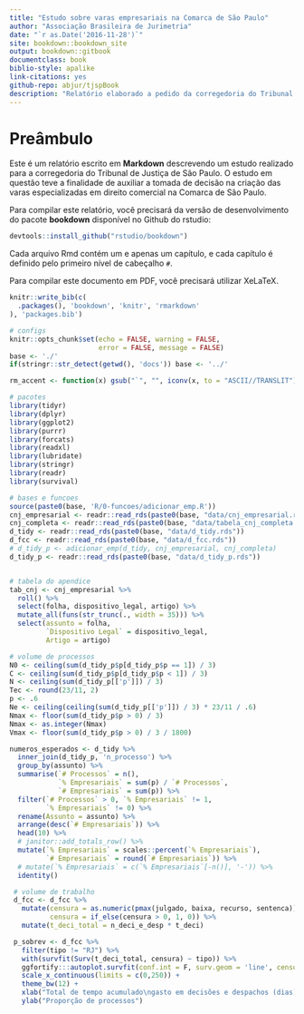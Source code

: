 ```yaml
--- 
title: "Estudo sobre varas empresariais na Comarca de São Paulo"
author: "Associação Brasileira de Jurimetria"
date: "`r as.Date('2016-11-28')`"
site: bookdown::bookdown_site
output: bookdown::gitbook
documentclass: book
biblio-style: apalike
link-citations: yes
github-repo: abjur/tjspBook
description: "Relatório elaborado a pedido da corregedoria do Tribunal de Justiça do Estado de São Paulo com a finalidade de viabilizar a instalação de varas especializadas."
---
```


# Preâmbulo

Este é um relatório escrito em **Markdown** descrevendo um estudo realizado para a corregedoria do Tribunal de Justiça de São Paulo. O estudo em questão teve a finalidade de auxiliar a tomada de decisão na criação das varas especializadas em direito comercial na Comarca de São Paulo.

Para compilar este relatório, você precisará da versão de desenvolvimento do pacote **bookdown** disponível no Github do rstudio:

```r
devtools::install_github("rstudio/bookdown")
```

Cada arquivo Rmd contém um e apenas um capítulo, e cada capítulo é definido pelo primeiro nível de cabeçalho `#`.

Para compilar este documento em PDF, você precisará utilizar XeLaTeX.

```r
knitr::write_bib(c(
  .packages(), 'bookdown', 'knitr', 'rmarkdown'
), 'packages.bib')
```


```r
# configs
knitr::opts_chunk$set(echo = FALSE, warning = FALSE, 
                      error = FALSE, message = FALSE)
base <- './'
if(stringr::str_detect(getwd(), 'docs')) base <- '../'

rm_accent <- function(x) gsub("`", "", iconv(x, to = "ASCII//TRANSLIT"))

# pacotes
library(tidyr)
library(dplyr)
library(ggplot2)
library(purrr)
library(forcats)
library(readxl)
library(lubridate)
library(stringr)
library(readr)
library(survival)
```


```r
# bases e funcoes
source(paste0(base, 'R/0-funcoes/adicionar_emp.R'))
cnj_empresarial <- readr::read_rds(paste0(base, "data/cnj_empresarial.rds"))
cnj_completa <- readr::read_rds(paste0(base, "data/tabela_cnj_completa.rds"))
d_tidy <- readr::read_rds(paste0(base, "data/d_tidy.rds"))
d_fcc <- readr::read_rds(paste0(base, "data/d_fcc.rds"))
# d_tidy_p <- adicionar_emp(d_tidy, cnj_empresarial, cnj_completa)
d_tidy_p <- readr::read_rds(paste0(base, "data/d_tidy_p.rds"))


# tabela do apendice
tab_cnj <- cnj_empresarial %>%
  roll() %>%
  select(folha, dispositivo_legal, artigo) %>%
  mutate_all(funs(str_trunc(., width = 35))) %>%
  select(assunto = folha,
         `Dispositivo Legal` = dispositivo_legal,
         Artigo = artigo)

# volume de processos
N0 <- ceiling(sum(d_tidy_p$p[d_tidy_p$p == 1]) / 3)
C <- ceiling(sum(d_tidy_p$p[d_tidy_p$p < 1]) / 3)
N <- ceiling(sum(d_tidy_p[['p']]) / 3)
Tec <- round(23/11, 2)
p <- .6
Ne <- ceiling(ceiling(sum(d_tidy_p[['p']]) / 3) * 23/11 / .6)
Nmax <- floor(sum(d_tidy_p$p > 0) / 3)
Nmax <- as.integer(Nmax)
Vmax <- floor(sum(d_tidy_p$p > 0) / 3 / 1800)

numeros_esperados <- d_tidy %>%
  inner_join(d_tidy_p, 'n_processo') %>%
  group_by(assunto) %>%
  summarise(`# Processos` = n(),
            `% Empresariais` = sum(p) / `# Processos`,
            `# Empresariais` = sum(p)) %>%
  filter(`# Processos` > 0, `% Empresariais` != 1,
         `% Empresariais` != 0) %>%
  rename(Assunto = assunto) %>%
  arrange(desc(`# Empresariais`)) %>%
  head(10) %>%
  # janitor::add_totals_row() %>%
  mutate(`% Empresariais` = scales::percent(`% Empresariais`),
         `# Empresariais` = round(`# Empresariais`)) %>%
  # mutate(`% Empresariais` = c(`% Empresariais`[-n()], '-')) %>%
  identity()

 # volume de trabalho
 d_fcc <- d_fcc %>%
   mutate(censura = as.numeric(pmax(julgado, baixa, recurso, sentenca)),
          censura = if_else(censura > 0, 1, 0)) %>%
   mutate(t_deci_total = n_deci_e_desp * t_deci)

 p_sobrev <- d_fcc %>%
   filter(tipo != "RJ") %>%
   with(survfit(Surv(t_deci_total, censura) ~ tipo)) %>%
   ggfortify:::autoplot.survfit(conf.int = F, surv.geom = 'line', censor = F) +
   scale_x_continuous(limits = c(0,250)) +
   theme_bw(12) +
   xlab("Total de tempo acumulado\ngasto em decisões e despachos (dias)") +
   ylab("Proporção de processos")
```

